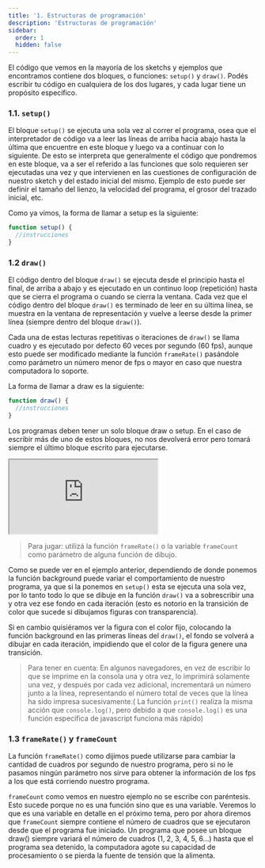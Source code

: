 ```yaml
---
title: '1. Estructuras de programación'
description: 'Estructuras de programación'
sidebar:
  order: 1
  hidden: false
---
```



El código que vemos en la mayoría de los sketchs y ejemplos que encontramos contiene dos bloques, o funciones: `setup()` y `draw()`. Podés escribir tu código en cualquiera de los dos lugares, y cada lugar tiene un propósito específico.

### 1.1. `setup()`

El bloque `setup()` se ejecuta una sola vez al correr el programa, osea que el interpretador de código va a leer las líneas de arriba hacia abajo hasta la última que encuentre en este bloque y luego va a continuar con lo siguiente. De esto se interpreta que generalmente el código que pondremos en este bloque, va a ser el referido a las funciones que solo requieren ser ejecutadas una vez y que intervienen en las cuestiones de configuración de nuestro sketch y del estado inicial del mismo. Ejemplo de esto puede ser definir el tamaño del lienzo, la velocidad del programa, el grosor del trazado inicial, etc.

Como ya vimos, la forma de llamar a setup es la siguiente:

```javascript
function setup() {
  //instrucciones
}
```

### 1.2 `draw()`

El código dentro del bloque `draw()` se ejecuta desde el principio hasta el final, de arriba a abajo y es ejecutado en un continuo loop (repetición) hasta que se cierra el programa o cuando se cierra la ventana. Cada vez que el código dentro del bloque `draw()` es terminado de leer en su última línea, se muestra en la ventana de representación y vuelve a leerse desde la primer línea (siempre dentro del bloque `draw()`).

Cada una de estas lecturas repetitivas o iteraciones de `draw()` se llama cuadro y es ejecutado por defecto 60 veces por segundo (60 fps), aunque esto puede ser modificado mediante la función `frameRate()` pasándole como parámetro un número menor de fps o mayor en caso que nuestra computadora lo soporte. 

La forma de llamar a draw es la siguiente:

```javascript
function draw() {
  //instrucciones
}
```

Los programas deben tener un solo bloque draw o setup. En el caso de escribir más de uno de estos bloques, no nos devolverá error pero tomará siempre el último bloque escrito para ejecutarse.

<iframe src="https://editor.p5js.org/sebifly/sketches/KSpuwt0hm"></iframe>

> Para jugar: utilizá la función `frameRate()` o la variable `frameCount` como parámetro de alguna función de dibujo.


Como se puede ver en el ejemplo anterior, dependiendo de donde ponemos la función background puede variar el comportamiento de nuestro programa, ya que si la ponemos en `setup()` esta se ejecuta una sola vez, por lo tanto todo lo que se dibuje en la función `draw()` va a sobrescribir una y otra vez ese fondo en cada iteración (esto es notorio en la transición de color que sucede si dibujamos figuras con transparencia). 

Si en cambio quisiéramos ver la figura con el color fijo, colocando la función background en las primeras líneas del `draw()`, el fondo se volverá a dibujar en cada iteración, impidiendo que el color de la figura genere una transición.

> Para tener en cuenta: En algunos navegadores, en vez de escribir lo que se imprime en la consola una y otra vez, lo imprimirá solamente una vez, y después por cada vez adicional, incrementará un número junto a la línea, representando el número total de veces que la línea ha sido impresa sucesivamente.( La función `print()` realiza la misma acción que `console.log()`, pero debido a que `console.log()` es una función específica de javascript funciona más rápido)

### 1.3 `frameRate()` y `frameCount`

La función `frameRate()` como dijimos puede utilizarse para cambiar la cantidad de cuadros por segundo de nuestro programa, pero si no le pasamos ningún parámetro nos sirve para obtener la información de los fps a los que está corriendo nuestro programa. 

`frameCount` como vemos en nuestro ejemplo no se escribe con paréntesis. Esto sucede porque no es una función sino que es una variable. Veremos lo que es una variable en detalle en el próximo tema, pero por ahora diremos que `frameCount` siempre contiene el número de cuadros que se ejecutaron desde que el programa fue iniciado. Un programa que posee un bloque draw() siempre variará el número de cuadros (1, 2, 3, 4, 5, 6...) hasta que el programa sea detenido, la computadora agote su capacidad de procesamiento o se pierda la fuente de tensión que la alimenta.
